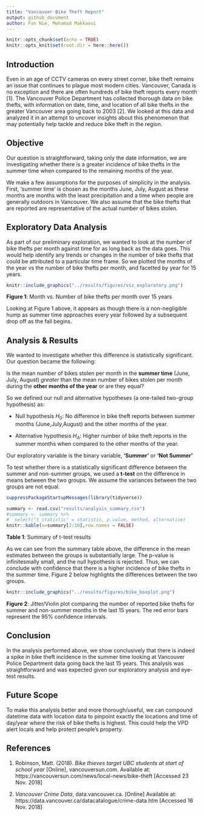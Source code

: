 ```yaml
---
title: "Vancouver Bike Theft Report"
output: github_document
author: Fan Nie, Mohamad Makkaoui
---
```


```r
knitr::opts_chunk$set(echo = TRUE)
knitr::opts_knit$set(root.dir = here::here())
```

## Introduction

Even in an age of CCTV cameras on every street corner, bike theft remains an issue that continues to plague most modern cities. Vancouver, Canada is no exception and there are often hundreds of bike theft reports every month [1]. The Vancouver Police Department has collected thorough data on bike thefts, with information on date, time, and location of all bike thefts in the greater Vancouver area going back to 2003 [2]. We looked at this data and analyzed it in an attempt to uncover insights about this phenomenon that may potentially help tackle and reduce bike theft in the region.

## Objective

Our question is straightforward, taking only the date information, we are investigating whether there is a greater incidence of bike thefts in the summer time when compared to the remaining months of the year.

We make a few assumptions for the purposes of simplicity in the analysis. First, 'summer time' is chosen as the months June, July, August as these months are months with the least precipitation and a time when people are generally outdoors in Vancouver. We also assume that the bike thefts that are reported are representative of the actual number of bikes stolen.

## Exploratory Data Analysis

As part of our preliminary exploration, we wanted to look at the number of bike thefts per month against time for as long back as the data goes. This would help identify any trends or changes in the number of bike thefts that could be attributed to a particular time frame. So we plotted the months of the year vs the number of bike thefts per month, and facetted by year for 15 years.

```r
knitr::include_graphics("../results/figures/viz_exploratory.png")
```

**Figure 1**: Month vs. Number of bike thefts per month over 15 years

Looking at Figure 1 above, it appears as though there is a non-negligible hump as summer time approaches every year followed by a subsequent drop off as the fall begins.

## Analysis & Results

We wanted to investigate whether this difference is statistically significant. Our question became the following: 

Is the mean number of bikes stolen per month in the **summer time** (June, July, August) *greater* than the mean number of bikes stolen per month during the **other months of the year** or are they equal?

So we defined our null and alternative hypotheses (a one-tailed two-group hypothesis) as: 

  * Null hypothesis $H_0$: No difference in bike theft reports between summer months (June,July,August) and the other months of the year.
  
  * Alternative hypothesis $H_A$: Higher number of bike theft reports in the summer months when compared to the other months of the year.

Our exploratory variable is the binary variable, **‘Summer’** or **‘Not Summer’** 

To test whether there is a statistically significant difference between the summer and non-summer groups, we used a **t-test** on the difference in means between the two groups. We assume the variances between the two groups are not equal.

```r
suppressPackageStartupMessages(library(tidyverse))
```

```r
summary <- read.csv("results/analysis_summary.csv")
#summary <- summary %>%
#  select("t statistic" = statistic, p.value, method, alternative)
knitr::kable(x=summary[2:10],row.names = FALSE)
```

**Table 1**: Summary of t-test results

As we can see from the summary table above, the difference in the mean estimates between the groups is substantially large. The p-value is infinitesmally small, and the null hypothesis is rejected. Thus, we can conclude with confidence that there is a higher incidence of bike thefts in the summer time. Figure 2 below highlights the differences between the two groups.

```r
knitr::include_graphics("../results/figures/bike_boxplot.png")
```

**Figure 2**: Jitter/Violin plot comparing the number of reported bike thefts for summer and non-summer months in the last 15 years. The red error bars represent the 95% confidence intervals.

## Conclusion

In the analysis performed above, we show conclusively that there is indeed a spike in bike theft incidence in the summer time looking at Vancouver Police Department data going back the last 15 years. This analysis was straightforward and was expected given our exploratory analysis and eye-test results.

## Future Scope

To make this analysis better and more thorough/useful, we can compound datetime data with location data to pinpoint exactly the locations and time of day/year where the risk of bike thefts is highest. This could help the VPD alert locals and help protect people's property.

## References

1. Robinson, Matt. (2018). *Bike thieves target UBC students at start of school year* [Online], vancouversun.com. Available at: https://vancouversun.com/news/local-news/bike-theft [Accessed 23 Nov. 2018]

2. *Vancouver Crime Data*, data.vancouver.ca. [Online] Available at: https://data.vancouver.ca/datacatalogue/crime-data.htm [Accessed 16 Nov. 2018]